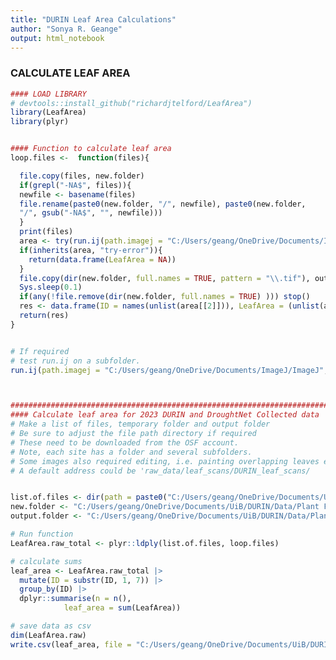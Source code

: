 ```yaml
---
title: "DURIN Leaf Area Calculations"
author: "Sonya R. Geange"
output: html_notebook
---
```



### CALCULATE LEAF AREA ###


```r

#### LOAD LIBRARY
# devtools::install_github("richardjtelford/LeafArea")
library(LeafArea)
library(plyr)


#### Function to calculate leaf area
loop.files <-  function(files){

  file.copy(files, new.folder)
  if(grepl("-NA$", files)){
  newfile <- basename(files)
  file.rename(paste0(new.folder, "/", newfile), paste0(new.folder,
  "/", gsub("-NA$", "", newfile)))
  }
  print(files)
  area <- try(run.ij(path.imagej = "C:/Users/geang/OneDrive/Documents/ImageJ/ImageJ", set.directory = new.folder, distance.pixel = 237, known.distance = 2, log = TRUE, low.size = 0.005, trim.pixel = 60, trim.pixel2 = 150, save.image = TRUE))
  if(inherits(area, "try-error")){
    return(data.frame(LeafArea = NA))
  }
  file.copy(dir(new.folder, full.names = TRUE, pattern = "\\.tif"), output.folder)
  Sys.sleep(0.1)
  if(any(!file.remove(dir(new.folder, full.names = TRUE) ))) stop()
  res <- data.frame(ID = names(unlist(area[[2]])), LeafArea = (unlist(area[[2]])))
  return(res)
}


# If required
# test run.ij on a subfolder.
run.ij(path.imagej = "C:/Users/geang/OneDrive/Documents/ImageJ/ImageJ", set.directory = "C:/Users/geang/OneDrive/Documents/UiB/DURIN/Data/Plant Functional Traits/Tjotta Leaf Scans/2023.07.06 C3PO/", distance.pixel = 237, known.distance = 2, log = TRUE, low.size = 0.05, trim.pixel = 58, trim.pixel2 = 150, save.image = TRUE)



###########################################################################
#### Calculate leaf area for 2023 DURIN and DroughtNet Collected data
# Make a list of files, temporary folder and output folder
# Be sure to adjust the file path directory if required
# These need to be downloaded from the OSF account. 
# Note, each site has a folder and several subfolders.
# Some images also required editing, i.e. painting overlapping leaves etc.
# A default address could be 'raw_data/leaf_scans/DURIN_leaf_scans/


list.of.files <- dir(path = paste0("C:/Users/geang/OneDrive/Documents/UiB/DURIN/Data/Plant Functional Traits/Tjotta Leaf Scans/2023.07.06 C3PO/"), pattern = "jpeg|jpg", recursive = TRUE, full.names = TRUE)
new.folder <- "C:/Users/geang/OneDrive/Documents/UiB/DURIN/Data/Plant Functional Traits/Tjotta Leaf Scans/2023.07.06 C3PO/Temp/" # "raw_data/Temp/"
output.folder <- "C:/Users/geang/OneDrive/Documents/UiB/DURIN/Data/Plant Functional Traits/Tjotta Leaf Scans/2023.07.06 C3PO/output/" # raw_data/output

# Run function
LeafArea.raw_total <- plyr::ldply(list.of.files, loop.files)

# calculate sums
leaf_area <- LeafArea.raw_total |>
  mutate(ID = substr(ID, 1, 7)) |>
  group_by(ID) |>
  dplyr::summarise(n = n(),
            leaf_area = sum(LeafArea))

# save data as csv
dim(LeafArea.raw)
write.csv(leaf_area, file = "C:/Users/geang/OneDrive/Documents/UiB/DURIN/Data/Plant Functional Traits/Tjotta Leaf Scans/2023.07.06 C3PO/output/leaf_area.csv")
```

